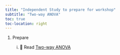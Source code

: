 ```yaml
---
title: "Independent Study to prepare for workshop"
subtitle: "Two-way ANOVA"
toc: true
toc-location: right
---
```


1.  Prepare

    i.  📖 Read [Two-way ANOVA](https://3mmarand.github.io/comp4biosci/two_way_anova.html) 







